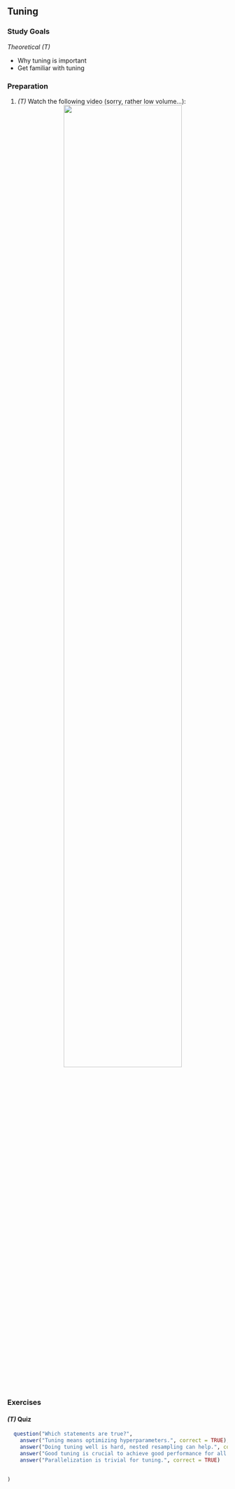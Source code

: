## Tuning

### Study Goals

*Theoretical (T)*

- Why tuning is important
- Get familiar with tuning


### Preparation

1.  *(T)* Watch the following video  (sorry, rather low volume...):
    <center>
![](https://www.youtube.com/watch?v=g3w98HnbtEw&list=PLMyWaJl2LoXyhFvMjtbBGs0Pi8khHbKm3&index=5&t=0s){width="75%"}
    </center>

### Exercises

#### *(T)* Quiz

```r
  question("Which statements are true?",
    answer("Tuning means optimizing hyperparameters.", correct = TRUE),
    answer("Doing tuning well is hard, nested resampling can help.", correct = TRUE),
    answer("Good tuning is crucial to achieve good performance for all ML algorithms."),
    answer("Parallelization is trivial for tuning.", correct = TRUE)
    
    
)
```








